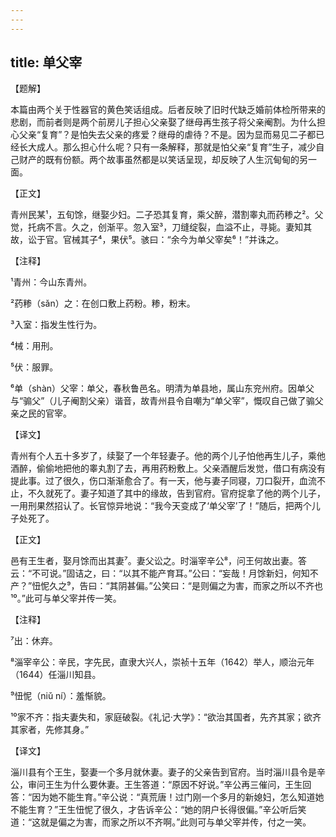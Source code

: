 ```yaml
---
---
---
```

title: 单父宰
---




【题解】


本篇由两个关于性器官的黄色笑话组成。后者反映了旧时代缺乏婚前体检所带来的悲剧，而前者则是两个前房儿子担心父亲娶了继母再生孩子将父亲阉割。为什么担心父亲“复育”？是怕失去父亲的疼爱？继母的虐待？不是。因为显而易见二子都已经长大成人。那么担心什么呢？只有一条解释，那就是怕父亲“复育”生子，减少自己财产的既有份额。两个故事虽然都是以笑话呈现，却反映了人生沉甸甸的另一面。


【正文】

青州民某¹，五旬馀，继娶少妇。二子恐其复育，乘父醉，潜割睾丸而药糁之²。父觉，托病不言。久之，创渐平。忽入室³，刀缝绽裂，血溢不止，寻毙。妻知其故，讼于官。官械其子⁴，果伏⁵。骇曰：“余今为单父宰矣⁶！”并诛之。

【注释】


¹青州：今山东青州。

²药糁（sǎn）之：在创口敷上药粉。糁，粉末。

³入室：指发生性行为。

⁴械：用刑。

⁵伏：服罪。

⁶单（shàn）父宰：单父，春秋鲁邑名。明清为单县地，属山东兖州府。因单父与“骟父”（儿子阉割父亲）谐音，故青州县令自嘲为“单父宰”，慨叹自己做了骟父亲之民的官宰。





【译文】


青州有个人五十多岁了，续娶了一个年轻妻子。他的两个儿子怕他再生儿子，乘他酒醉，偷偷地把他的睾丸割了去，再用药粉敷上。父亲酒醒后发觉，借口有病没有提此事。过了很久，伤口渐渐愈合了。有一天，他与妻子同寝，刀口裂开，血流不止，不久就死了。妻子知道了其中的缘故，告到官府。官府捉拿了他的两个儿子，一用刑果然招认了。长官惊异地说：“我今天变成了‘单父宰’了！”随后，把两个儿子处死了。


【正文】

邑有王生者，娶月馀而出其妻⁷。妻父讼之。时淄宰辛公⁸，问王何故出妻。答云：“不可说。”固诘之，曰：“以其不能产育耳。”公曰：“妄哉！月馀新妇，何知不产？”忸怩久之⁹，告曰：“其阴甚偏。”公笑曰：“是则偏之为害，而家之所以不齐也¹⁰。”此可与单父宰并传一笑。

【注释】


⁷出：休弃。

⁸淄宰辛公：辛民，字先民，直隶大兴人，崇祯十五年（1642）举人，顺治元年（1644）任淄川知县。

⁹忸怩（niǔ ní）：羞惭貌。

¹⁰家不齐：指夫妻失和，家庭破裂。《礼记·大学》：“欲治其国者，先齐其家；欲齐其家者，先修其身。”





【译文】


淄川县有个王生，娶妻一个多月就休妻。妻子的父亲告到官府。当时淄川县令是辛公，审问王生为什么要休妻。王生答道：“原因不好说。”辛公再三催问，王生回答：“因为她不能生育。”辛公说：“真荒唐！过门刚一个多月的新媳妇，怎么知道她不能生育？”王生忸怩了很久，才告诉辛公：“她的阴户长得很偏。”辛公听后笑道：“这就是偏之为害，而家之所以不齐啊。”此则可与单父宰并传，付之一笑。
